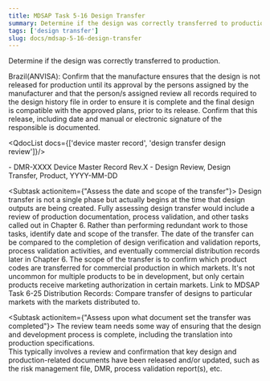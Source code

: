 ```yaml
---
title: MDSAP Task 5-16 Design Transfer
summary: Determine if the design was correctly transferred to production.
tags: ['design transfer']
slug: docs/mdsap-5-16-design-transfer
---
```


<RegLang>
Determine if the design was correctly transferred to production.

Brazil(ANVISA): Confirm that the manufacture ensures that the design is not released for production until its approval by the 
persons assigned by the manufacturer and that the person/s assigned review all records required to the design history file in order to ensure it is complete and the final design is compatible with the approved plans, prior to its release. Confirm that this release, including date and manual or electronic signature of the responsible is documented. 
</RegLang>

<QdocList docs={['device master record', 'design transfer design review']}/>

<ReportLang>
- DMR-XXXX Device Master Record Rev.X
- Design Review, Design Transfer, Product, YYYY-MM-DD
</ReportLang>

<Subtask actionitem={"Assess the date and scope of the transfer"}>
Design transfer is not a single phase but actually begins at the time that design outputs are being created.
Fully assessing design transfer would include a review of production documentation, process validation, and other tasks called out in Chapter 6.  Rather than performing redundant work to those tasks, identify date and scope of the transfer.
The date of the transfer can be compared to the completion of design verification and validation reports, process validation activities, and eventually commercial distribution records  later in Chapter 6. 
The scope of the transfer is to confirm which product codes are transferred for commercial production in which markets.  It's not uncommon for multiple products to be in development, but only certain products receive marketing authorization in certain markets. 
Link to <QLink>MDSAP Task 6-25 Distribution Records</QLink>: Compare transfer of designs to particular markets with the markets distributed to. 
</Subtask>

<Subtask actionitem={"Assess upon what document set the transfer was completed"}>
The review team needs some way of ensuring that the design and development process is complete, including the translation into production specifications.  
This typically involves a review and confirmation that key design and production-related documents have been released and/or updated, such as the risk management file, DMR, process validation report(s), etc. 
</Subtask>



